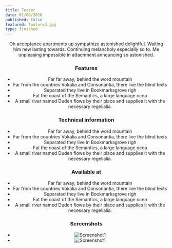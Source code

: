 ```yaml
---
title: Tester
date: 01/09/2020
published: false
featured: featured.jpg
type: finished
---
```


<Header />
<Footer />

Oh acceptance apartments up sympathize astonished delightful. Waiting him new lasting towards. Continuing melancholy especially so to. Me unpleasing impossible in attachment announcing so astonished.

### Features

- Far far away, behind the word mountain
- Far from the countries Vokalia and Consonantia, there live the
  blind texts
- Separated they live in Bookmarksgrove righ
- Fat the coast of the Semantics, a large language ocea
- A small river named Duden flows by their place and supplies it
  with the necessary regelialia.

### Technical information

- Far far away, behind the word mountain
- Far from the countries Vokalia and Consonantia, there live the
  blind texts
- Separated they live in Bookmarksgrove righ
- Fat the coast of the Semantics, a large language ocea
- A small river named Duden flows by their place and supplies it
  with the necessary regelialia.

### Available at

- Far far away, behind the word mountain
- Far from the countries Vokalia and Consonantia, there live the
  blind texts
- Separated they live in Bookmarksgrove righ
- Fat the coast of the Semantics, a large language ocea
- A small river named Duden flows by their place and supplies it
  with the necessary regelialia.

### Screenshots

- ![Screenshot1](./screen-1.jpg)
- ![Screenshot1](./screen-2.jpg)
